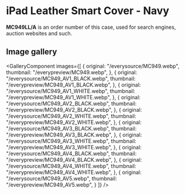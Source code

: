 
# iPad Leather Smart Cover - Navy

<Callout type='info' emoji='👉🏻'>**MC949LL/A** is an order number of this case, used for search engines, auction websites and such.</Callout>

## Image gallery

<GalleryComponent
    images={[
      {
        original: "/everysource/MC949.webp",
        thumbnail: "/everypreview/MC949.webp",
      },
      {
        original: "/everysource/MC949_AV1_BLACK.webp",
        thumbnail: "/everypreview/MC949_AV1_BLACK.webp",
      },
      {
        original: "/everysource/MC949_AV1_WHITE.webp",
        thumbnail: "/everypreview/MC949_AV1_WHITE.webp",
      },
      {
        original: "/everysource/MC949_AV2_BLACK.webp",
        thumbnail: "/everypreview/MC949_AV2_BLACK.webp",
      },
      {
        original: "/everysource/MC949_AV2_WHITE.webp",
        thumbnail: "/everypreview/MC949_AV2_WHITE.webp",
      },
      {
        original: "/everysource/MC949_AV3_BLACK.webp",
        thumbnail: "/everypreview/MC949_AV3_BLACK.webp",
      },
      {
        original: "/everysource/MC949_AV3_WHITE.webp",
        thumbnail: "/everypreview/MC949_AV3_WHITE.webp",
      },
      {
        original: "/everysource/MC949_AV4_BLACK.webp",
        thumbnail: "/everypreview/MC949_AV4_BLACK.webp",
      },
      {
        original: "/everysource/MC949_AV4_WHITE.webp",
        thumbnail: "/everypreview/MC949_AV4_WHITE.webp",
      },
      {
        original: "/everysource/MC949_AV5.webp",
        thumbnail: "/everypreview/MC949_AV5.webp",
      }
    ]}
  />
